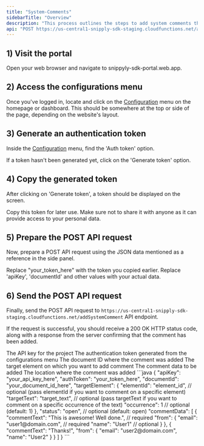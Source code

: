 ```yaml
---
title: "System-Comments"
sidebarTitle: "Overview"
description: "This process outlines the steps to add system comments through the abc.com portal. It involves generating an authentication token from the configurations menu, then using this token to construct and send a POST API request. The API call uses JSON data and includes the token in the body, alongside other required inputs."
api: "POST https://us-central1-snipply-sdk-staging.cloudfunctions.net/addSystemComment"
---
```




## 1) Visit the portal

Open your web browser and navigate to snippyly-sdk-portal.web.app.

## 2) Access the configurations menu

Once you've logged in, locate and click on the [Configuration](https://snippyly-sdk-portal.web.app/dashboard/config) menu on the homepage or dashboard. This should be somewhere at the top or side of the page, depending on the website's layout.

## 3) Generate an authentication token

Inside the [Configuration](https://snippyly-sdk-portal.web.app/dashboard/config) menu, find the 'Auth token' option.

If a token hasn't been generated yet, click on the 'Generate token' option.

## 4) Copy the generated token

After clicking on 'Generate token', a token should be displayed on the screen.

Copy this token for later use. Make sure not to share it with anyone as it can provide access to your personal data.

## 5) Prepare the POST API request

Now, prepare a POST API request using the JSON data mentioned as a reference in the side panel.

Replace "your_token_here" with the token you copied earlier. Replace 'apiKey', 'documentId' and other values with your actual data.

## 6)  Send the POST API request

Finally, send the POST API request to `https://us-central1-snipply-sdk-staging.cloudfunctions.net/addSystemComment` API endpoint.

If the request is successful, you should receive a 200 OK HTTP status code, along with a response from the server confirming that the comment has been added.

<ResponseField name="apiKey" type="string">
The API key for the project
</ResponseField> 

<ResponseField name="authToken" type="string">
The authentication token generated from the configurations menu
</ResponseField>

<ResponseField name="documentId" type="string">
The document ID where the comment was added
</ResponseField>

<ResponseField name="targetElement" type="object">
The target element on which you want to add comment
</ResponseField>

<ResponseField name="commentData" type="object[]">
The comment data to be added
</ResponseField>

<ResponseField name="location" type="string">
The location where the comment was added
</ResponseField>

<ResponseExample>
```java
{
    "apiKey": "your_api_key_here",
    "authToken": "your_token_here",
    "documentId": "your_document_id_here",
    "targetElement": {
        "elementId": "element_id", // optional (pass elementId if you want to comment on a specific element)
        "targetText": "target_text", // optional (pass targetText if you want to comment on a specific occurrence of the text)
        "occurrence": 1 // optional (default: 1)
    },
    "status": "open", // optional (default: open)
    "commentData": [
        {
            "commentText": "This is awesome! Well done.", // required
            "from": {
                "email": "user1@domain.com", // required
                "name": "User1" // optional
            }
        },
        {
            "commentText": "Thanks!",
            "from": {
                "email": "user2@domain.com",
                "name": "User2"
            }
        }
    ]
}
```
</ResponseExample>